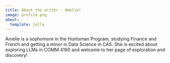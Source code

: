 ```yaml
---
title: About the writer - Amelie!
image: profile.png
about:
  template: jolla
---
```


Amelie is a sophomore in the Huntsman Program, studying Finance and French and getting a minor in Data Science in CAS. She is excited about exploring LLMs in COMM 4190 and welcome to her page of exploration and discovery!